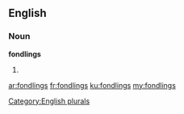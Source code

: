 ==English==

===Noun===
'''fondlings'''

# {{plural of|[[fondling]]}}

[[Category:English plurals]]

[[ar:fondlings]]
[[fr:fondlings]]
[[ku:fondlings]]
[[my:fondlings]]